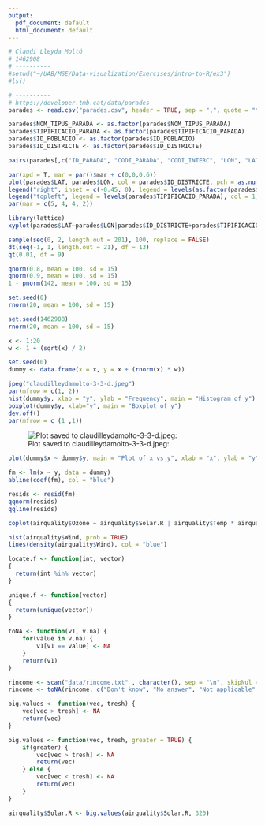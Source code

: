 ```yaml
---
output:
  pdf_document: default
  html_document: default
---
```

```r
# Claudi Lleyda Moltó
# 1462908
# ----------
#setwd("~/UAB/MSE/Data-visualization/Exercises/intro-to-R/ex3")
#ls()

# ----------
# https://developer.tmb.cat/data/parades
parades <- read.csv("parades.csv", header = TRUE, sep = ",", quote = "\"")

parades$NOM_TIPUS_PARADA <- as.factor(parades$NOM_TIPUS_PARADA)
parades$TIPIFICACIO_PARADA <- as.factor(parades$TIPIFICACIO_PARADA)
parades$ID_POBLACIO <- as.factor(parades$ID_POBLACIO)
parades$ID_DISTRICTE <- as.factor(parades$ID_DISTRICTE)

pairs(parades[,c("ID_PARADA", "CODI_PARADA", "CODI_INTERC", "LON", "LAT")])

par(xpd = T, mar = par()$mar + c(0,0,0,6))
plot(parades$LAT, parades$LON, col = parades$ID_DISTRICTE, pch = as.numeric(parades$TIPIFICACIO_PARADA))
legend("right", inset = c(-0.45, 0), legend = levels(as.factor(parades$NOM_DISTRICTE))[2:11], col = as.numeric(parades$ID_DISTRICTE), pch = 15)
legend("topleft", legend = levels(parades$TIPIFICACIO_PARADA), col = 1, pch = 1:length(levels(parades$TIPIFICACIO_PARADA)))
par(mar = c(5, 4, 4, 2))

library(lattice)
xyplot(parades$LAT~parades$LON|parades$ID_DISTRICTE+parades$TIPIFICACIO_PARADA)
```

```r
sample(seq(0, 2, length.out = 201), 100, replace = FALSE)
dt(seq(-1, 1, length.out = 21), df = 13)
qt(0.01, df = 9)

qnorm(0.8, mean = 100, sd = 15)
qnorm(0.9, mean = 100, sd = 15)
1 - pnorm(142, mean = 100, sd = 15)

set.seed(0)
rnorm(20, mean = 100, sd = 15)

set.seed(1462908)
rnorm(20, mean = 100, sd = 15)
```

```r
x <- 1:20
w <- 1 + (sqrt(x) / 2)

set.seed(0)
dummy <- data.frame(x = x, y = x + (rnorm(x) * w))

jpeg("claudilleydamolto-3-3-d.jpeg")
par(mfrow = c(1, 2))
hist(dummy$y, xlab = "y", ylab = "Frequency", main = "Histogram of y")
boxplot(dummy$y, xlab="y", main = "Boxplot of y")
dev.off()
par(mfrow = c (1 ,1))
```
![Plot saved to claudilleydamolto-3-3-d.jpeg:](claudilleydamolto-3-3-d.jpeg)
```r
plot(dummy$x ~ dummy$y, main = "Plot of x vs y", xlab = "x", ylab = "y")

fm <- lm(x ~ y, data = dummy)
abline(coef(fm), col = "blue")

resids <- resid(fm)
qqnorm(resids)
qqline(resids)
```

```r
coplot(airquality$Ozone ~ airquality$Solar.R | airquality$Temp * airquality$Wind, number = c(3, 3), overlap = 0)
```

```r
hist(airquality$Wind, prob = TRUE)
lines(density(airquality$Wind), col = "blue")
```

```r
locate.f <- function(int, vector)
{
  return(int %in% vector)
}

unique.f <- function(vector)
{
  return(unique(vector))
}
```

```r
toNA <- function(v1, v.na) {
    for(value in v.na) {
        v1[v1 == value] <- NA
    }
    return(v1)
}

rincome <- scan("data/rincome.txt" , character(), sep = "\n", skipNul = TRUE)
rincome <- toNA(rincome, c("Don't know", "No answer", "Not applicable", "Refused"))

big.values <- function(vec, tresh) {
    vec[vec > tresh] <- NA
    return(vec)
}

big.values <- function(vec, tresh, greater = TRUE) {
    if(greater) {
        vec[vec > tresh] <- NA
        return(vec)
    } else {
        vec[vec < tresh] <- NA
        return(vec)
    }
}

airquality$Solar.R <- big.values(airquality$Solar.R, 320)
```
